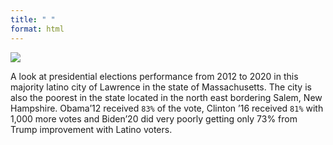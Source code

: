 ```yaml
---
title: " "
format: html
---
```


![](images/citylawrence.png){fig-align="center"}

<p>A look at presidential elections performance from 2012 to 2020 in this majority latino city of Lawrence in the state of Massachusetts. The city is also the poorest in the state located in the north east bordering Salem, New Hampshire. Obama'12 received `83%` of the vote, Clinton '16 received `81%` with 1,000 more votes and Biden'20 did very poorly getting only 73% from Trump improvement with Latino voters.</p>
